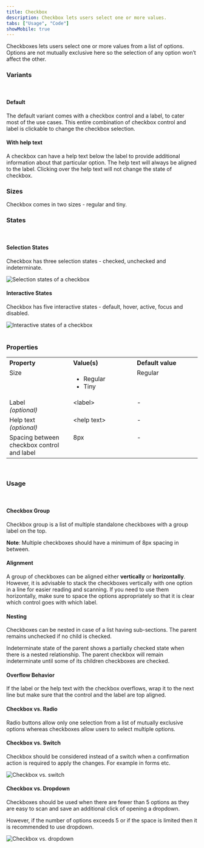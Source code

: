 ```yaml
---
title: Checkbox
description: Checkbox lets users select one or more values.
tabs: ["Usage", "Code"]
showMobile: true
---
```


Checkboxes lets users select one or more values from a list of options. Options are not mutually exclusive here so the selection of any option won’t affect the other.

### Variants
<br/>

#### Default
The default variant comes with a checkbox control and a label, to cater most of the use cases. This entire combination of checkbox control and label is clickable to change the checkbox selection.
<Preview name="components-checkbox-default-checkbox--default-checkbox" />

#### With help text
A checkbox can have a help text below the label to provide additional information about that particular option. The help text will always be aligned to the label. Clicking over the help text will not change the state of checkbox.
<Preview name="components-checkbox-with-help-text--with-help-text" />

### Sizes
Checkbox comes in two sizes - regular and tiny.
<Preview name="components-checkbox-variants-size--size"/>

### States
<br/>

#### Selection States
Checkbox has three selection states - checked, unchecked and indeterminate.

![Selection states of a checkbox](./images/checkbox-1.png)
<br/>

#### Interactive States
Checkbox has five interactive states - default, hover, active, focus and disabled.

![Interactive states of a checkbox](./images/checkbox-2.png)
<br/>
<br/>

### Properties
<table style="width: 100%">
  <tbody>
    <tr>
      <th style="width:33%; text-align: left;">Property</th>
      <th style="width:33%; text-align: left;">Value(s)</th>
      <th style="width:33%; text-align: left;">Default value</th>
    </tr>
    <tr style="vertical-align: top">
      <td>Size</td>
      <td>
          <ul>
              <li>Regular</li>
              <li>Tiny</li>
          </ul>
      </td>
      <td>Regular</td>
    </tr>
    <tr style="vertical-align: top">
      <td>Label<br/><em>(optional)</em></td>
      <td>&#60;label&#62;</td>
      <td>-</td>
    </tr>
    <tr style="vertical-align: top">
      <td>Help text<br/><em>(optional)</em></td>
      <td>&#60;help text&#62;</td>
      <td>-</td>
    </tr>
    <tr style="vertical-align: top">
      <td>Spacing between checkbox control and label</td>
      <td>8px</td>
      <td>-</td>
    </tr>
  </tbody>
</table>
<br/>

### Usage
<br/>

#### Checkbox Group
Checkbox group is a list of multiple standalone checkboxes with a group label on the top.

**Note**: Multiple checkboxes should have a minimum of 8px spacing in between.
<Preview name="components-checkbox-checkbox-group--checkbox-group"/>

#### Alignment
A group of checkboxes can be aligned either **vertically** or **horizontally**. However, it is advisable to stack the checkboxes vertically with one option in a line for easier reading and scanning. If you need to use them horizontally, make sure to space the options appropriately so that it is clear which control goes with which label.
<Preview name="components-checkbox-checkbox-group--checkbox-group"/>

#### Nesting
Checkboxes can be nested in case of a list having sub-sections. The parent remains unchecked if no child is checked. 

Indeterminate state of the parent shows a partially checked state when there is a nested relationship. The parent checkbox will remain indeterminate until some of its children checkboxes are checked.
<Preview name="components-checkbox-nested-checkboxes--nested-checkboxes" />

#### Overflow Behavior
If the label or the help text with the checkbox overflows, wrap it to the next line but make sure that the control and the label are top aligned.
<Preview name="components-checkbox-overflow-behavior--overflow-behavior" />

#### Checkbox vs. Radio
Radio buttons allow only one selection from a list of mutually exclusive options whereas checkboxes allow users to select multiple options.

#### Checkbox vs. Switch
Checkbox should be considered instead of a switch when a confirmation action is required to apply the changes. For example in forms etc.

![Checkbox vs. switch](./images/checkbox-3.png)
<br/>

#### Checkbox vs. Dropdown
Checkboxes should be used when there are fewer than 5 options as they are easy to scan and save an additional click of opening a dropdown.

However, if the number of options exceeds 5 or if the space is limited then it is recommended to use dropdown.

![Checkbox vs. dropdown](./images/checkbox-4.png)
<br/>

